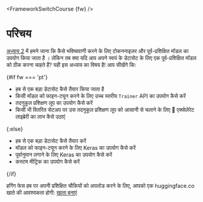 <FrameworkSwitchCourse {fw} />

# परिचय

[अध्याय 2](/course/chapter2) में हमने जाना कि कैसे भविष्यवाणी करने के लिए टोकननाइज़र और पूर्व-प्रशिक्षित मॉडल का उपयोग किया जाता है । लेकिन तब क्या यदि आप अपने स्वयं के डेटासेट के लिए एक पूर्व-प्रशिक्षित मॉडल को ठीक करना चाहते हैं? यही इस अध्याय का विषय है! आप सीखेंगे कि:

{#if fw === 'pt'}
* हब से एक बड़ा डेटासेट कैसे तैयार किया जाता है
* किसी मॉडल को फाइन-ट्यून करने के लिए उच्च स्तरीय `Trainer` API का उपयोग कैसे करें
* तदनुकूल प्रशिक्षण लूप का उपयोग कैसे करें
* किसी भी वितरित सेटअप पर उस तदनुकूल प्रशिक्षण लूप को आसानी से चलाने के लिए 🤗 एक्सेलेरेट लाइब्रेरी का लाभ कैसे उठाएं

{:else}
* हब से एक बड़ा डेटासेट कैसे तैयार करें
* मॉडल को फाइन-ट्यून करने के लिए Keras का उपयोग कैसे करें
* पूर्वानुमान लगाने के लिए Keras का उपयोग कैसे करें
* कस्टम मीट्रिक का उपयोग कैसे करें

{/if}

हगिंग फेस हब पर अपनी प्रशिक्षित चौकियों को अपलोड करने के लिए, आपको एक huggingface.co खाते की आवश्यकता होगी: [खाता बनाएं](https://huggingface.co/join)